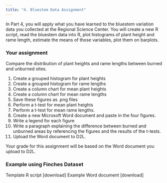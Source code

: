 ```yaml
---
title: "4. Bluestem Data Assignment"
---
```


In Part 4, you will apply what you have learned to the bluestem variation data you collected at the Regional Science Center. You will create a new R script, read the bluestem data into R, plot histograms of plant height and rame length, estimate the means of those variables, plot them on barplots.

### Your assignment

Compare the distribution of plant heights and rame lengths between burned and unburned sites.

1. Create a grouped histogram for plant heights
1. Create a grouped histogram for rame lengths
1. Create a column chart for mean plant heights
1. Create a column chart for mean rame lengths
1. Save these figures as .png files
1. Perform a t-test for mean plant heights
1. Perform a t-test for mean rame lengths.
1. Create a new Microsoft Word document and paste in the four figures.
1. Write a legend for each figure
1. Write a paragraph explaining the difference between burned and unburned areas by referencing the figures and the results of the t-tests.
1. Upload the Word document to D2L.

Your grade for this assignment will be based on the Word document you upload to D2L.

### Example using Finches Dataset

Template R script
    [download]
Example Word document
    [download]